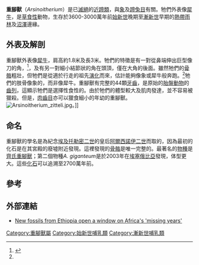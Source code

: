 {{Automatic Taxobox
| name = 重腳獸
| fossil_range = 晚[[始新世|始新世]] - 早[[漸新世|漸新世]] {{fossil range|36|27}}
| status = Fossil
| image = Arsinoitherium122DB.jpg
| image_width = 250px
| image_caption = [[齊氏重腳獸|齊氏重腳獸]]
| taxon = Arsinoitherium
| subdivision_ranks = [[種|種]]
| subdivision =
* [[齊氏重腳獸|齊氏重腳獸]] ''A. zitteli'' {{small|Beadnell 1902}}
* ''A. andrewsi'' {{small|Lankester 1903}}
* ''A. giganteus'' {{small|Sanders et al. 2004}}
}}
'''重腳獸'''（''Arsinoitherium''）是已[[滅絕|滅絕]]的[[近蹄類|近蹄類]]，與[[象|象]]及[[蹄兔目|蹄兔目]]有關。牠們外表像[[犀牛|犀牛]]，是[[草食性|草食性]]動物，生存於3600-3000萬年前[[始新世|始新世]]晚期至[[漸新世|漸新世]]早期的[[熱帶雨林|熱帶雨林]]及[[沼澤|沼澤]]邊緣。

== 外表及解剖 ==
重腳獸外表像[[犀牛|犀牛]]，肩高約1.8米及長3米。牠們的特徵是有一對從鼻端伸出巨型像刀的角，<ref name=turner2004>{{Cite book en|author=Alan Turner & Mauricio Anton|title=Evolving Eden, An Illustrated Guide to the Evolution of the African Large-Mammal Fauna|pages=p. 111|publisher=Columbia University Press|location=New York|year=2004|id=ISBN 0-231-11944-5}}</ref>，及有另一對細小結節狀的角在頭頂，僅在大角的後面。雖然牠們的[[骨骼|骨骼]]粗壯，但牠們是從適於行走的祖先[[演化|演化]]而來，估計能夠像象或犀牛般奔跑。<ref name=turner2004/>牠們的肢骨像象的，而非像犀牛。重腳獸有完整的44顆[[牙齒|牙齒]]，是原始的[[胎盤動物|胎盤動物]]的[[齒列|齒列]]，這顯示牠們是選擇性食性的。由於牠們的體型較大及肌肉發達，並不容易被獵殺。但是，[[肉齒目|肉齒目]]亦可以獵食細小的年幼的重腳獸。
[[File:Arsinoitherium_zitteli.jpg|thumb]]。]]

== 命名 ==
重腳獸的學名是為紀念[[埃及|埃及]][[托勒密二世|托勒密二世]]的皇后[[阿爾西諾伊二世|阿爾西諾伊二世]]而取的，因為最初的化石是在其宮殿的廢墟附近發現。這裡發現的[[骨骼|骨骼]]是唯一完整的。最著名的[[物種|物種]]是[[齊氏重腳獸|齊氏重腳獸]]；第二個物種''A. giganteum''是於2003年在[[埃塞俄比亞|埃塞俄比亞]]發現，体型更大。這些[[化石|化石]]可以追溯至2700萬年前。

== 參考 ==
{{wikispecies|Arsinoitherium}}
{{reflist}}

== 外部連結 ==
*[http://news-info.wustl.edu/news/page/normal/575.html New fossils from Ethiopia open a window on Africa's 'missing years'] {{Wayback|url=http://news-info.wustl.edu/news/page/normal/575.html |date=20081006164531 }}
{{近蹄類}}
{{Taxonbar|from=Q131720}}

[[Category:重腳獸屬|Category:重腳獸屬]]
[[Category:始新世哺乳類|Category:始新世哺乳類]]
[[Category:漸新世哺乳類|Category:漸新世哺乳類]]